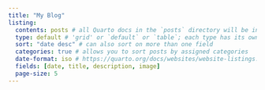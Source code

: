```yaml
---
title: "My Blog"
listing: 
  contents: posts # all Quarto docs in the `posts` directory will be included on your listing page
  type: default # 'grid' or `default` or `table`; each type has its own set of yaml options to include
  sort: "date desc" # can also sort on more than one field
  categories: true # allows you to sort posts by assigned categories 
  date-format: iso # https://quarto.org/docs/websites/website-listings.html#categories
  fields: [date, title, description, image]
  page-size: 5
---
```


